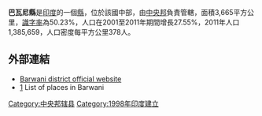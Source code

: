 {{coord|22.02485|74.91805|display=title}}
'''巴瓦尼縣'''是[[印度|印度]]的一個[[縣|縣]]，位於該國中部，由[[中央邦|中央邦]]負責管轄，面積3,665平方公里，[[識字率|識字率]]為50.23%，人口在2001至2011年期間增長27.55%，2011年人口1,385,659，人口密度每平方公里378人。

==外部連結==
*[http://barwani.nic.in Barwani district official website] {{Wayback|url=http://barwani.nic.in/ |date=20030207043136 }}
*[http://www.onefivenine.com/india/villag/Barwani] {{Wayback|url=http://www.onefivenine.com/india/villag/Barwani |date=20200703002713 }} List of places in Barwani

{{印度行政区划小作品}}
[[Category:中央邦辖县|Category:中央邦辖县]]
[[Category:1998年印度建立|Category:1998年印度建立]]
